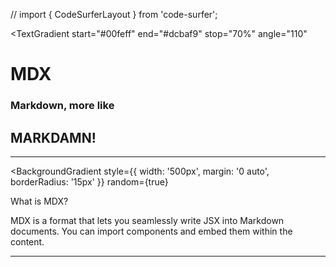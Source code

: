 // import { CodeSurferLayout } from 'code-surfer';


<Head>
  <title>MDX || MarkDAMN</title>
</Head>

<!-- Begin Slide 1 -->
<TextGradient
  start="#00feff"
  end="#dcbaf9"
  stop="70%"
  angle="110"
>

  # MDX
  ### Markdown, more like
  ## MARKDAMN!

</TextGradient>

---

<BackgroundGradient
  style={{
    width: '500px',
    margin: '0 auto',
    borderRadius: '15px'
  }}
  random={true}
>
  What is MDX?
</BackgroundGradient>

MDX is a format that lets you seamlessly write JSX into Markdown documents. You can import components and embed them within the content.

---
